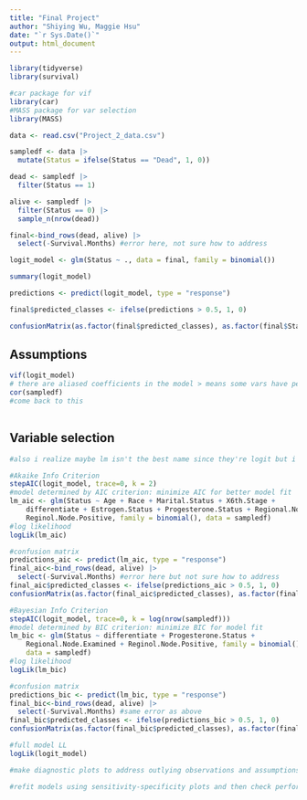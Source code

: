```yaml
---
title: "Final Project"
author: "Shiying Wu, Maggie Hsu"
date: "`r Sys.Date()`"
output: html_document
---
```


```r
library(tidyverse)
library(survival)

#car package for vif
library(car)
#MASS package for var selection
library(MASS)

data <- read.csv("Project_2_data.csv")

sampledf <- data |>
  mutate(Status = ifelse(Status == "Dead", 1, 0))

dead <- sampledf |>
  filter(Status == 1)

alive <- sampledf |>
  filter(Status == 0) |>
  sample_n(nrow(dead))

final<-bind_rows(dead, alive) |>
  select(-Survival.Months) #error here, not sure how to address

logit_model <- glm(Status ~ ., data = final, family = binomial())

summary(logit_model)

predictions <- predict(logit_model, type = "response")

final$predicted_classes <- ifelse(predictions > 0.5, 1, 0)

confusionMatrix(as.factor(final$predicted_classes), as.factor(final$Status))
```
## Assumptions
```r
vif(logit_model)
# there are aliased coefficients in the model > means some vars have perfect multicoll. 
cor(sampledf)
#come back to this
  
```

## Variable selection

```r
#also i realize maybe lm isn't the best name since they're logit but i'll change the model names later

#Akaike Info Criterion
stepAIC(logit_model, trace=0, k = 2)
#model determined by AIC criterion: minimize AIC for better model fit
lm_aic <- glm(Status ~ Age + Race + Marital.Status + X6th.Stage + 
    differentiate + Estrogen.Status + Progesterone.Status + Regional.Node.Examined + 
    Reginol.Node.Positive, family = binomial(), data = sampledf)
#log likelihood
logLik(lm_aic)

#confusion matrix
predictions_aic <- predict(lm_aic, type = "response")
final_aic<-bind_rows(dead, alive) |>
  select(-Survival.Months) #error here but not sure how to address
final_aic$predicted_classes <- ifelse(predictions_aic > 0.5, 1, 0)
confusionMatrix(as.factor(final_aic$predicted_classes), as.factor(final_aic$Status))

#Bayesian Info Criterion
stepAIC(logit_model, trace=0, k = log(nrow(sampledf)))
#model determined by BIC criterion: minimize BIC for model fit
lm_bic <- glm(Status ~ differentiate + Progesterone.Status + 
    Regional.Node.Examined + Reginol.Node.Positive, family = binomial(), 
    data = sampledf)
#log likelihood
logLik(lm_bic)

#confusion matrix
predictions_bic <- predict(lm_bic, type = "response")
final_bic<-bind_rows(dead, alive) |>
  select(-Survival.Months) #same error as above
final_bic$predicted_classes <- ifelse(predictions_bic > 0.5, 1, 0)
confusionMatrix(as.factor(final_bic$predicted_classes), as.factor(final_bic$Status))

#full model LL 
logLik(logit_model)
```

```r
#make diagnostic plots to address outlying observations and assumptions

#refit models using sensitivity-specificity plots and then check performance and sensitivity/specificity
```
